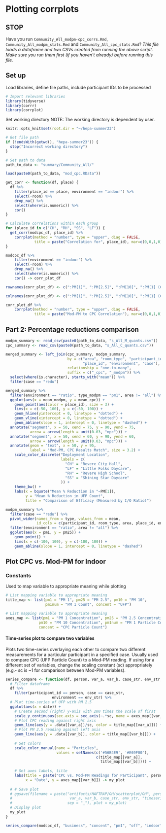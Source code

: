 # Plotting corrplots

## STOP

Have you run `Community_All_modpm-cpc_corrs.Rmd`, `Community_All_modpm_stats.Rmd` and `Community_All_cpc_stats.Rmd`?
*This file loads a dataframe and two CSVs created from running the above script. Make sure you run them first (if you haven't already) before running this file.*

## Set up
Load libraries, define file paths, include participant IDs to be processed
```r
# Import relevant libraries
library(tidyverse)
library(corrr)
library(corrplot)
```

Set working directory
NOTE: The working directory is dependent by user. 
```r
knitr::opts_knit$set(root.dir = "~/hepa-summer23")
```

```r
# Get file path
if (!endsWith(getwd(), "hepa-summer23")) {
  stop("Incorrect working directory")
}
```

```r
# Set path to data
path_to_data <- "summary/Community_All/"
```

```r
load(paste0(path_to_data, "mod_cpc.RData"))
```

```r
get_corr <- function(df, place) {
  df %>% 
    filter(place_id == place, environment == "indoor") %>%
    select(-room) %>%
    drop_na() %>%
    select(where(is.numeric)) %>%
    cor()
}
```


```r
# Calculate correlations within each group
for (place_id in c("CH", "RH", "SS", "LF")) {
  get_corr(modcpc_df, place_id) %>%
    corrplot(method = "number", type = "upper", diag = FALSE, 
             title = paste("Correlation for", place_id), mar=c(0,0,1,0))
}
```

```r
modcpc_df %>% 
    filter(environment == "indoor") %>%
    select(-room) %>%
    drop_na() %>%
    select(where(is.numeric)) %>%
    cor() -> corr_plot_df
```

```r
rownames(corr_plot_df) <- c(":PM[1]", ":PM[2.5]", ":PM[10]", ":PM[1] (Count)", "UFP Count")

colnames(corr_plot_df) <- c(":PM[1]", ":PM[2.5]", ":PM[10]", ":PM[1] (Count)", "UFP Count")

corr_plot_df %>%
    corrplot(method = "number", type = "upper", diag = FALSE, 
             title = paste("Mod-PM to CPC Correlation"), mar=c(0,0,1,0))
```

## Part 2: Percentage reductions comparison
```r
modpm_summary <- read_csv(paste0(path_to_data, "s_All_M_quants.csv"))
cpc_summary <- read_csv(paste0(path_to_data, "s_All_C_quants.csv"))
```

```r
merged_summary <- left_join(cpc_summary, modpm_summary,
                            by = c("area", "room_type", "participant_id", 
                                   "place_id", "environment", "case"),
                            relationship = "one-to-many",
                            suffix = c("_cpc", "_modpm")) %>%
  select(where(is.character), starts_with("mean")) %>%
  filter(case == "redu")
```

```r
merged_summary %>%
  filter(environment == "ratio", type_modpm == "pm1", area != "all") %>%
  ggplot(aes(x = mean_modpm, y = mean_cpc)) +
    geom_point(aes(color = place_id), size = 3) +
    lims(x = c(-50, 100), y = c(-50, 100)) +
    geom_hline(yintercept = 0, linetype = "dotted") +
    geom_vline(xintercept = 0, linetype = "dotted") +
    geom_abline(slope = 1, intercept = 0, linetype = "dashed") +
  annotate("segment", x = 50, xend = 75, y = 90, yend = 75, 
           arrow = arrow(length = unit(0.03, "npc"))) +
  annotate("segment", x = 50, xend = 60, y = 90, yend = 60, 
           arrow = arrow(length = unit(0.03, "npc"))) +
  annotate(geom = "text", x = 50, y = 95, 
           label = "Mod-PM, CPC Results Match", size = 3.2) +
    scale_color_discrete("Deployment Location",
                         labels = c(
                           "CH" = "Revere City Hall",
                           "LF" = "Little Folks Daycare",
                           "RH" = "Revere High School",
                           "SS" = "Shining Star Daycare"
                         )) +
    theme_bw() +
    labs(x = bquote("Mean % Reduction in "~PM[1]),
         y = "Mean % Reduction in UFP Count",
         title = "Comparison of Efficacy (Measured by I/O Ratio)")

```

```r
modpm_summary %>% 
  filter(case == "redu") %>% 
  pivot_wider(names_from = type, values_from = mean, 
              id_cols = c(participant_id, room_type, area, place_id, environment)) %>%
  filter(environment == "ratio", area != "all") %>%
  ggplot(aes(x = pm1, y = pm25)) +
    geom_point() +
    lims(x = c(-100, 100), y = c(-100, 100)) +
    geom_abline(slope = 1, intercept = 0, linetype = "dashed")

```

## Plot CPC vs. Mod-PM for Indoor
### Constants
Used to map variable to appropriate meaning while plotting
```r
# List mapping variable to appropriate meaning
title_map <- list(pm1 = "PM 1", pm25 = "PM 2.5", pm10 = "PM 10", 
                  pm1num = "PM 1 Count", concent = "UFP")

# List mapping variable to appropriate meaning
axes_map <- list(pm1 = "PM 1 Concentration", pm25 = "PM 2.5 Concentration",
               pm10 = "PM 10 Concentration", pm1num = "PM 1 Particle Count",
               concent = "CPC Particle Count")
```
#### Time-series plot to compare two variables
Plots two time-series overlaying each other to compare two different measurements for a particular participant in a specified case. Usually used to compare CPC (UFP Particle Count) to a Mod-PM reading. If using for a different set of variables, change the scaling constant (sc) appropriately (e.g.- sc is ~1 for comparison between Mod-PM variables).
```r
series_compare <- function(df, person, var_a, var_b, case_str, env_str, sc){
  # Filter dataframe
  df %>% 
    filter(participant_id == person, case == case_str, 
                     environment == env_str) %>%
  # Plot time-series of UFP with PM 2.5
  ggplot(aes(x = date)) + 
    # Create second (right) y-axis with 200 times the scale of first
    scale_y_continuous(sec.axis = sec_axis(~.*sc, name = axes_map[[var_a]])) +
    # Plot CPC reading against right axis
    geom_line(aes(y = .data[[var_a]]/sc, color = title_map[[var_a]])) +
    # Plot PM 2.5 reading against left axis
    geom_line(aes(y = .data[[var_b]], color = title_map[[var_b]])) +
    
    # Set colors
    scale_color_manual(name = "Particles", 
                       values = setNames(c('#56B4E9', '#E69F00'),
                                         c(title_map[[var_a]],
                                           title_map[[var_b]]))) +
    
    # Set axes labels, title
    labs(title = paste("CPC vs. Mod-PM Readings for Participant", person), 
         x = "Date", y = axes_map[[var_b]]) -> my_plot
    
  # # Save plot
  # ggsave(filename = paste("artifacts/HAFTRAP/OH/scatterplot/OH", person,
  #                          var_a, var_b, case_str, env_str, "timeseries.png",
  #                         sep = "_"), plot = my_plot)
  # Display plot
  my_plot
}
```


```r
series_compare(modcpc_df, "business", "concent", "pm1", "off", "indoor", 1000)
```

